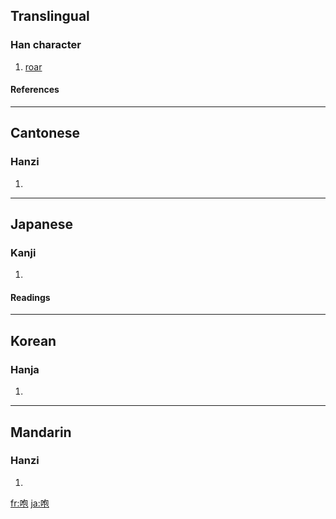 ==Translingual==
===Han character===
{{Han char|rn=30|rad=口|as=05|sn=8|four=6701<sub>2</sub>|canj=口心口山 (RPRU)}}
# [[roar]]
====References====
{{Han ref|kx=0184.110|dkj=03484|dj=0403.100|hdz=10608.020|uh=5486|ud=21638|bh=A948|bd=43336}}
----
==Cantonese==
===Hanzi===
{{yue-hanzi|jyut=|y=paau4}}
# {{defn|Cantonese}}
----
==Japanese==
===Kanji===
{{ja-kanji|grade=|rs=口05}}
# {{defn|Japanese}} 
====Readings====
{{ja-readings|on=[[ほう]] (hō)|kun=[[ほえる]] (hoeru)}}
----
==Korean==
===Hanja===
{{ko-hanja|hangeul=포|rv=po|mr=p'o}}
# {{defn|Korean}}
----
==Mandarin==
===Hanzi===
{{cmn-hanzi|pin=[[páo]] ([[pao2]])|wg=p'ao<sup>2</sup>}}
# {{defn|Mandarin}}

[[fr:咆]]
[[ja:咆]]